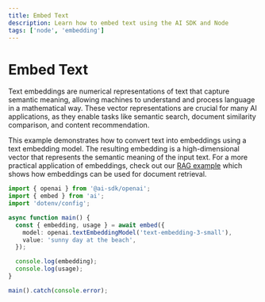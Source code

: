 ---
title: Embed Text
description: Learn how to embed text using the AI SDK and Node
tags: ['node', 'embedding']
---

# Embed Text

Text embeddings are numerical representations of text that capture semantic meaning, allowing machines to understand and process language in a mathematical way. These vector representations are crucial for many AI applications, as they enable tasks like semantic search, document similarity comparison, and content recommendation.

This example demonstrates how to convert text into embeddings using a text embedding model. The resulting embedding is a high-dimensional vector that represents the semantic meaning of the input text. For a more practical application of embeddings, check out our [RAG example](/cookbook/node/retrieval-augmented-generation) which shows how embeddings can be used for document retrieval.

```ts
import { openai } from '@ai-sdk/openai';
import { embed } from 'ai';
import 'dotenv/config';

async function main() {
  const { embedding, usage } = await embed({
    model: openai.textEmbeddingModel('text-embedding-3-small'),
    value: 'sunny day at the beach',
  });

  console.log(embedding);
  console.log(usage);
}

main().catch(console.error);
```
